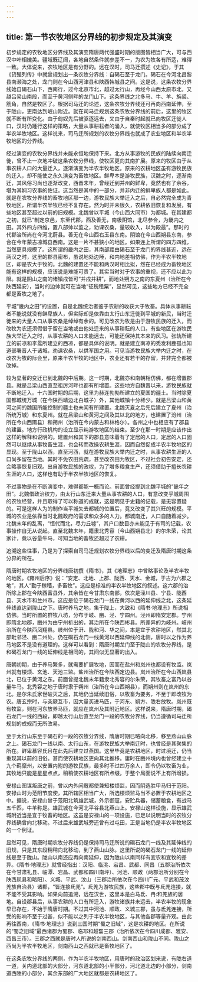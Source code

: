 ```yaml
---
---
---
```

title: 第一节农牧地区分界线的初步规定及其演变
---







初步规定的农牧地区分界线及其演变隋唐两代强盛时期的版图皆相当广大，可与西汉中叶相媲美。疆域既辽阔，各地自然条件就参差不一，为农为牧各有所适，难得一致。大体说来，农牧地区是有分野的。远在汉时，司马迁撰述《史记》，于其《货殖列传》中就曾规划出一条农牧分界线：自碣石至于龙门。碣石在今河北昌黎县南濒海之处，龙门则在今山西河津县和陕西韩城县之间。这是说，这条农牧分界线始自碣石山下，西南行，过今北京市北，越过太行山，再经今山西太原市北，又越吕梁山南段，而至于黄河侧畔的龙门山下。这条界线之北多马、牛、羊、旃裘、筋角，自然是牧区了。根据司马迁的论述，这条农牧分界线还可再向西南延伸，至于陇山，更南达到岷山附近。就在司马迁规划这条农牧分界线的前后，这里的牧区就不断有所变化。由于匈奴先后被驱逐远去，又由于自秦时起就已向牧区迁徙人口，汉时仍踵行这样的策略，大量从事耕耘者的涌入，就使牧区相当多的部分成了半农半牧地区。这样说来，司马迁所规划的农牧分界线也就成了农业地区和半农半牧地区的分界线。

经过演变的农牧分界线并未能永恒地保持下来。北方从事游牧的民族的陆续向南迁徙，曾不止一次地冲破这条农牧分界线，使牧区更向其南扩展。原来的牧区由于从事农耕人口的大量迁入，逐渐演变为半农半牧地区。原来的农耕地区虽有游牧民族的迁入，却不能使之永久演变为畜牧地区。鲜卑本是游牧民族，汉魏之时，逐渐南迁，其风俗习尚也逐渐改变，西晋末年，曾经迁到并州的鲜卑，竟然也有了余谷，堪为其娴习农事的佐证。这当然是其中的一部分，并非内迁的鲜卑族人都是如此。就是在农牧分界线的畜牧地区那一边，游牧民族大举迁入之后，自必然完全成为青牧地区，所谓半农半牧已经不复存在。然为时并未很久，农耕依旧恢复和发展，有些地区甚至超过以前的旧规模。北魏曾以平城（今山西大同市）为都城。在其建都之初，就已“制定京邑，东至代郡，西及善无，南极阴馆，北尽参合，为畿内之田。其外四方四维，置八部帅以监之，劝课农桑，量较收入，以为殿最”。那时的代郡治所尚在今河北蔚县。善无在今山西右玉县东南。阴馆在今山西朔县东南，参合在今年蒙古凉城县西南。这是一片不甚狭小的地区。如果连上所谓的四方四维，当然更具规模了。这所谓的畿内之田，其南部距由碣石至于龙门的界线甚近，远在两汉之时，这里的郡县密布，虽说地处边陲，和内地差相仿佛，作为半农半牧地区，却是农大于牧的。北魏的建置还不能和两汉时相比拟，然在已经成为畜牧地区能有这样的规模，应该说是难能可贵了。其实当时对于农事的重视，还不应以此为限。就是阴山之南的诸镇戍皆可“并戍并耕”，而地处朔方之南的东夏州（治所在今陕西延安），当时的边帅就可在当地“征税租粟”，显然可见，这些地方已经不完全都是畜牧之地了。

平城“畿内之田”的设置，自是北魏统治者鉴于农耕的收获大于牧畜。具体从事耕耘者不能说就没有鲜卑族人，但实际却是依靠由太行山东迁徙到平城的新民，当时迁徙来的大量人口从事农桑是绰绰有余的。可见改农为牧是由于游牧民族的迁入，而改牧为农还须假借于留在当地或由他处迁来的从事耕耘的人口。有些地区在游牧民族大举迁入之时，从事农耕的人口未能远去，可能还保持其本来的风习。张轨所建立的前凉和李暠所建立的西凉，都是具体的说明。就是建立南凉的秃发利鹿孤也知道部署晋人于诸城，劝课农桑，以供军国之用。可见当游牧民族大举内迁之时，在改农为牧的际会里，原来半农半牧的地区中，农业还有若干的存留，并非完全都被改掉。

较为显著的变迁已到北魏的中后期。这一时期，北魏亦和南朝相仿佛，都在增置郡县。就是吕梁山西直至祖厉河畔也都有所增置。这些地方自魏晋以来，游牧民族就不断地迁入。十六国时期的后期，这里为赫连勃勃所建立的夏国的疆土。当时除夏国都城统万城（在今陕西靖边北白城子）外，其他城镇十分稀少。就是吕梁山和黄河之间的魏国所能控制的疆土也未闻有所建置。北魏灭夏之后先后建立了夏州（治所统万城）和东夏州。就在吕梁山和黄河之间及其以北的地方，也建置了汾州（治所在今山西隰县）和朔州（治所在今内蒙古和林格尔）。各州之中也相应有了郡县的建置。地方行政机构的设立显示纯游牧地区的结束。至少在那一时期是应该作出这样的解释和说明的。建置州和其下的郡县意味着有了定居的人口，定居的人口固然可以继续从事牧畜生涯，也会转而改操农耕生涯，因而自然促成半农半牧地区的显现。至于陇山以西，直至河西，就在游牧民族大举内迁之时，从事农耕生涯的人口尚多留在当地。其时不免农田荒疏，甚至改农田为牧区，不过社会初告安定，还会略事恢复旧观。出自游牧民族的政权，为了增多粮食生产，还须借助于擅长农耕生涯的人口，这样也有助于半农半牧地区的恢复。

不过事物是在不断演变中，难得都能一概而论。前面曾经提到北魏平城的“畿年之田”。北魏借政治权力，由太行山东迁来大量从事农耕的人口，有意改变乎城周围的农牧经营，并且取得了可以称道的成就，这是明见于史籍的记载，是无容置疑的。可是这样人为的制作当平城失去都城的位置后，竟又改变了其兴旺的规模。平城的农业是依靠当时北魏政府的需求和众多的人力。都城南迁，人口自随着减少。北魏末年的乱离，“恒代而北，尽力丘墟”，其户口数目亦未能见于有司的记载，农事操作自无从说起。直至北魏末年，籍隶北秀容（今山西朔县北）的尔朱荣，论其家计，竟以谷量牛马，可知当地的畜牧还超过了农耕。

追溯这些往事，乃是为了探索自司马迁规划农牧分界线以后的变迁及隋唐时期这条分界的所在。

隋唐时期农牧地区的分界线唐初撰《隋书》，其《地理志》中曾略事论及半农半牧的地区。《雍州后序》说：“安定、北地、上郡、陇西、天水、金城，于古为六郡之地”，其人“勤于稼穑，多畜牧”。这应是标准的半农半牧地区的叙述。这六郡的治所除上郡在今陕西富县外，其余皆在今甘肃东南部，依次是泾川县、宁县、陇西县、天水市和兰州市。这应是位于碣石龙门一线在黄河以西的延伸线之北，这条延伸线直达到陇山之下。唐时养马之地，集于陇上，大致和《隋书·地理志》所说相仿佛。当时所置的群牧八坊，分布于岐、豳、泾、宁四州。泾州即隋安定郡。宁州即隋北地郡，豳州为由宁州析出的，其治所在今陕西彬县。所差异的为岐州。岐州治所在今陕西凤翔县。岐州位于汧、陇和河、华之间，本是宜于农耕地区，然其北部毗邻泾、豳二州处，仍在碣石龙门一线黄河以西延伸线的北侧，唐时以之作为养马地区不是没有道理的。这样可以看到：隋唐时期龙门至于陇山的农牧分界线，是和碣石龙门一线的延伸线是相同的，其间似无显著的出入。

唐朝初期，由于养马繁多，就需要扩展牧地，因而在盐州和岚州也都设有牧监。岚州就有楼烦、玄池、天池三监。盐州治所在今陕西定边县。岚州治所在今山西岚县北，已位于黄河之东。前面曾提北魏末年籍隶北秀容的尔朱荣，其牧畜之富乃以谷量牛马。北秀容之地于唐时隶于朔州（治所在今山西朔县），而朔州则在岚州的东北。是尔朱氏家世破灭之后，其地仍当延续旧俗，以牧畜为要务，不至于即改牧为农。唐玄宗时，与突厥互市，因大量买进马匹，于河东、朔方、陇右放牧。岚州既有牧监，则在河东放养马匹，就应在岚州及其附近地区。这样说来，隋唐时期，碣石龙门一线的西段，即越太行山后直至龙门一段的农牧分界线，仍当遵循司马迁所规划的成规而无所改易。

至于太行山东至于碣石的一段的农牧分界线，隋唐时期已略向北移，移至燕山山脉之上。碣石龙门一线以南、太行山东，在游牧民族大举南迁时，也曾经是其聚集的所在。鲜卑慕容氏且在此先后建立过燕国。这里毕竟是农耕地区，时过境迁，仍当重现其以前的旧俗。甚而使农耕地区更向其北推移。庸时在豳州境内也曾经建立十九个羁縻州，以安置内附的游牧民族，最多时不过四万余人，即令仍以牧畜为业，其牧地只能是星星点点，稍稍使农耕地区有所点缀，于整个局面说不上有所增损。

安禄山图谋叛唐之前，曾以内外闲厩都使兼知楼烦监，因而阴选胜甲马归于范阳。安禄山时为范阳节度使，其所辖区相当广大，所选楼烦监马当不必置于农耕地区之中。据说，安禄山曾于范阳北筑雄武城，外示御寇，安贮兵器，储蓄粮食，有战马五千匹，牛羊称是。雄武城在今河北平谷县北燕山上。安禄山这样设施，显示雄武城附近当是宜于牧畜的地区。这虽是安禄山的一项设施，已足以说明当时的农牧分界线确曾向北移动。不过后来雄武城旁还曾有过屯田，正是当地仍是半农半牧地区的一个例证。

显然可见，隋唐时期农牧分界线仍是保持司马迁所说的碣石龙门一线及其延伸线的旧规，只是其东段稍稍向北移动，到了燕山山脉。这里所说的碣石龙门一线的延伸线是至于陇山。陇山以南还应再向南延伸，因为陇山以南同样有宜农和宜牧的差异。《隋书·地理志》就曾经指出：汉阳、临洮、宕昌、武都、同昌（五郡治所依次在今甘肃礼县、临潭、宕昌、武都和四川南坪）、河池、顺政（两郡治所分别在今陕西凤县和略阳）、义城、平武、汶山（三郡治所依次在今四川广元、平武和茂汶羌族自治县）诸郡，“皆连接氐羌”。氐羌为游牧民族，这些郡中既与氐羌连接，就不能不受其影响。如果向前追溯，远在汉世，这里本是白马氐、冉和羌族的居地。自设郡县后，从事农耕的人口有所迁入，游牧诸族并未远去，半农半牧的现象早已存在，不始于隋唐时期。不过其中河池、顺政、义城三郡，虽与氐羌连接，所受的影响不至于过甚，似不能以之列于半农半牧地区，与其他各郡等量齐观。由此再往西南，《隋书·地理志》说到三国时期“蜀之旧域”，这是农耕的地区。在所说的“蜀之旧域”最西诸郡为蜀郡、临邛和越雟三郡（治所依次在今四川成都、雅安、西昌三市）。三郡之西就是唐时人所说的剑南西山。剑南西山和陇山不同。陇山之西尚为半农半牧地区，剑南西山之西就已是畜牧地区了。

在这条农牧分界线的两侧，作为半农半牧地区，用唐时的政治区划来说，有陇右道一道，关内道北部的大部分，河东道北部的小半部分，河北道北边的小部分，剑南道西陲的小部分，其余东部的广大地区就都是农耕地区了。